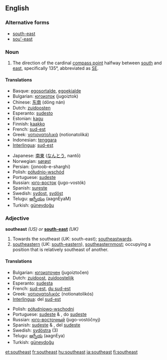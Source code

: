 ==English==

===Alternative forms===
* [[south-east]]
* [[sou'-east]]

===Noun===
{{en-noun}}

# The direction of the cardinal [[compass point]] halfway between [[south]] and [[east]], specifically 135°, abbreviated as [[SE]].

====Translations====
{{top}}
*Basque: [[egosortalde]], [[egoekialde]]
*Bulgarian: [[югоизток]] (jugoiztok) {{m}}
*Chinese: [[东南]] (dōng nán)
*Dutch: [[zuidoosten]] {{n}}
*Esperanto: [[sudesto]]
*Estonian: [[kagu]]
*Finnish: [[kaakko]]
*French: [[sud-est]] {{m}}
*Greek: [[νοτιονατολικά]] (notionatoliká)
*Indonesian: [[tenggara]]
*[[Interlingua]]: [[sud-est]]
{{mid}}
*Japanese: [[南東]] ([[なんとう]], nantō)
*Norwegian: [[sørøst]]
*Persian: {{FAchar|[[جنوب شرقی]]}} (jonoob-e-sharghi)
*Polish: [[półudnio-wschód]]
*Portuguese: [[sudeste]] {{m}}
*Russian: [[юго-восток]] (jugo-vostók) {{m}}
*Spanish: [[sureste]] {{m}}
*Swedish: [[sydost]], [[sydöst]]
*Telugu: [[ఆగ్నేయం]] (aagnEyaM)
*Turkish: [[güneydoğu]]
{{bottom}}

===Adjective===
'''southeast''' ''(US) or'' '''[[south-east]]''' ''(UK)''

# Towards the southeast (''UK'': south-east); [[southeastwards]].
# [[southeastern]] (''UK'': [[south-eastern]]), [[southeasternmost]]; occupying a position that is relatively southeast of another.

====Translations====
{{top}}
*Bulgarian: [[югоизточен]] (jugoiztočen) {{m}}
*Dutch: [[zuidoost]], [[zuidoostelijk]]
*Esperanto: [[sudesta]]
*French: [[sud-est]], [[du sud-est]]
*Greek: [[νοτιονατολικός]] (notionatolikós)
*[[Interlingua]]: del [[sud-est]]
{{mid}}
*Polish: [[półudniowo-wschodni]]
*Portuguese: [[sudeste]] {{m}} & {{f}}, do [[sudeste]]
*Russian: [[юго-восточный]] (jugo-vostóčnyj)
*Spanish: [[sudeste]] {{m}} & {{f}}, del [[sudeste]]
*Swedish: [[sydöstra]] (3)
*Telugu: [[ఆగ్నేయ]] (aagnEya) 
*Turkish: [[güneydoğu]]
{{bottom}}

[[et:southeast]]
[[fr:southeast]]
[[hu:southeast]]
[[ja:southeast]]
[[fi:southeast]]